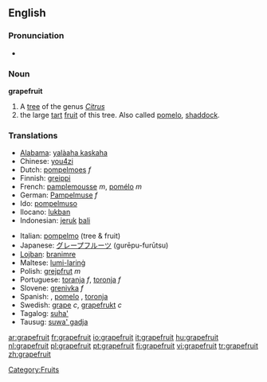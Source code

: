 ==English==

===Pronunciation===
*{{audio|en-us-grapefruit.ogg|Audio (US)}}


===Noun===
'''grapefruit'''
# A [[tree]] of the genus ''[[Citrus]]''
# the large [[tart]] [[fruit]] of this tree. Also called [[pomelo]], [[shaddock]].

===Translations===
{{top}}
*[[Alabama]]: [[yalàaha kaskaha]]
*Chinese: [[you4zi]]
*Dutch: [[pompelmoes]] ''f''
*Finnish: [[greippi]]
*French: [[pamplemousse]] ''m'', [[pomélo]] ''m''
*German: [[Pampelmuse]] ''f''
*Ido: [[pompelmuso]]
*Ilocano: [[lukban]]
*Indonesian: [[jeruk]] [[bali]]
{{mid}}
*Italian: [[pompelmo]] {{m}} (tree & fruit)
*Japanese: [[グレープフルーツ]] (gurēpu-furūtsu)
*[[Lojban]]: [[branimre]]
*Maltese: [[lumi-larinġ]]
*Polish: [[grejpfrut]] ''m''
*Portuguese: [[toranja]] ''f'', [[toronja]] ''f''
*Slovene: [[grenivka]] ''f''
*Spanish: {{t|es|grapefruit|m}} {{italbrac|Cuba|Dominican Republic|Venezuela<!-- - usually pronounced 'greifrú', and even 'greifú'--> - }}, [[pomelo]] {{m}} {{italbrac|Argentina|Chile|Spain|Uruguay}}, [[toronja]] {{f}} {{italbrac|Latin America}}
*Swedish: [[grape]] ''c'', [[grapefrukt]] ''c''
*Tagalog: [[suha']]
*Tausug: [[suwa' gadja]]
{{bottom}}



[[Category:Fruits]]

[[ar:grapefruit]]
[[fr:grapefruit]]
[[io:grapefruit]]
[[it:grapefruit]]
[[hu:grapefruit]]
[[nl:grapefruit]]
[[pl:grapefruit]]
[[pt:grapefruit]]
[[fi:grapefruit]]
[[vi:grapefruit]]
[[tr:grapefruit]]
[[zh:grapefruit]]